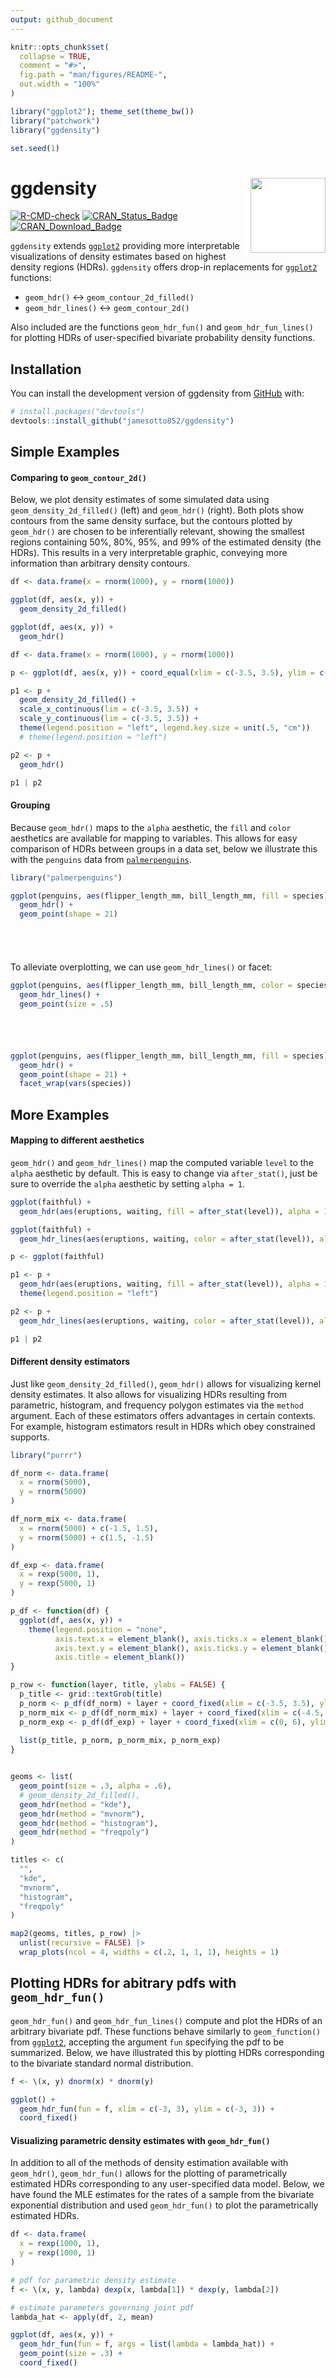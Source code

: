 ```yaml
---
output: github_document
---
```


<!-- README.md is generated from README.Rmd. Please edit that file -->

```r
knitr::opts_chunk$set(
  collapse = TRUE,
  comment = "#>",
  fig.path = "man/figures/README-",
  out.width = "100%"
)
```

```r
library("ggplot2"); theme_set(theme_bw())
library("patchwork")
library("ggdensity")

set.seed(1)
```

# ggdensity <img src="man/figures/logo.png"  align="right"  width="120" style="padding-left:10px;background-color:white;" />

<!-- badges: start -->
[![R-CMD-check](https://github.com/jamesotto852/ggdensity/workflows/R-CMD-check/badge.svg)](https://github.com/jamesotto852/ggdensity/actions)
[![CRAN_Status_Badge](http://www.r-pkg.org/badges/version-ago/ggdensity)](https://cran.r-project.org/package=ggdensity)
[![CRAN_Download_Badge](http://cranlogs.r-pkg.org/badges/ggdensity)](https://cran.r-project.org/package=ggdensity)
<!-- badges: end -->

`ggdensity` extends [`ggplot2`](https://github.com/tidyverse/ggplot2) providing more interpretable visualizations of density estimates based on highest density regions (HDRs).
`ggdensity` offers drop-in replacements for [`ggplot2`](https://github.com/tidyverse/ggplot2) functions:

- `geom_hdr()` $\longleftrightarrow$ `geom_contour_2d_filled()`
- `geom_hdr_lines()` $\longleftrightarrow$ `geom_contour_2d()`

Also included are the functions `geom_hdr_fun()` and `geom_hdr_fun_lines()` for plotting HDRs of user-specified bivariate probability density functions.

## Installation

You can install the development version of ggdensity from [GitHub](https://github.com/) with:

``` r
# install.packages("devtools")
devtools::install_github("jamesotto852/ggdensity")
```

## Simple Examples

#### Comparing to `geom_contour_2d()`

Below, we plot density estimates of some simulated data using `geom_density_2d_filled()` (left) and `geom_hdr()` (right).
Both plots show contours from the same density surface, but the contours plotted by `geom_hdr()` are chosen to be inferentially relevant,
showing the smallest regions containing $50\%$, $80\%$, $95\%$, and $99\%$ of the estimated density (the HDRs).
This results in a very interpretable graphic, conveying more information than arbitrary density contours.

<!-- Minor sleight-of-hand, don't want readers to worry about theme and patchwork syntax -->
```r
df <- data.frame(x = rnorm(1000), y = rnorm(1000))

ggplot(df, aes(x, y)) + 
  geom_density_2d_filled()

ggplot(df, aes(x, y)) + 
  geom_hdr()
```
```r
df <- data.frame(x = rnorm(1000), y = rnorm(1000))

p <- ggplot(df, aes(x, y)) + coord_equal(xlim = c(-3.5, 3.5), ylim = c(-3.5, 3.5), expand = FALSE)

p1 <- p +
  geom_density_2d_filled() + 
  scale_x_continuous(lim = c(-3.5, 3.5)) +
  scale_y_continuous(lim = c(-3.5, 3.5)) +
  theme(legend.position = "left", legend.key.size = unit(.5, "cm"))
  # theme(legend.position = "left")

p2 <- p +
  geom_hdr()

p1 | p2
```

#### Grouping

Because `geom_hdr()` maps to the `alpha` aesthetic, the `fill` and `color` aesthetics are available for mapping to variables.
This allows for easy comparison of HDRs between groups in a data set, below we illustrate this with the `penguins` data from [`palmerpenguins`](https://github.com/allisonhorst/palmerpenguins).

```r
library("palmerpenguins")

ggplot(penguins, aes(flipper_length_mm, bill_length_mm, fill = species)) +
  geom_hdr() +
  geom_point(shape = 21)
```

<div style = "height:40px;"></div>

To alleviate overplotting, we can use `geom_hdr_lines()` or facet:

```r
ggplot(penguins, aes(flipper_length_mm, bill_length_mm, color = species)) +
  geom_hdr_lines() +
  geom_point(size = .5)
```

<div style = "height:40px;"></div>

```r
ggplot(penguins, aes(flipper_length_mm, bill_length_mm, fill = species)) +
  geom_hdr() +
  geom_point(shape = 21) +
  facet_wrap(vars(species))
```


## More Examples

#### Mapping to different aesthetics

`geom_hdr()` and `geom_hdr_lines()` map the computed variable `level` to the `alpha` aesthetic by default.
This is easy to change via `after_stat()`,
just be sure to override the `alpha` aesthetic by setting `alpha = 1`.

<!-- Again, sleight-of-hand for legend formatting and patchwork -->
```r
ggplot(faithful) +
  geom_hdr(aes(eruptions, waiting, fill = after_stat(level)), alpha = 1)

ggplot(faithful) +
  geom_hdr_lines(aes(eruptions, waiting, color = after_stat(level)), alpha = 1)
```
```r
p <- ggplot(faithful)

p1 <- p +
  geom_hdr(aes(eruptions, waiting, fill = after_stat(level)), alpha = 1) +
  theme(legend.position = "left")

p2 <- p +
  geom_hdr_lines(aes(eruptions, waiting, color = after_stat(level)), alpha = 1)

p1 | p2
```


#### Different density estimators

Just like `geom_density_2d_filled()`, `geom_hdr()` allows for visualizing kernel density estimates.
It also allows for visualizing HDRs resulting from parametric, histogram, and frequency polygon estimates via the `method` argument.
Each of these estimators offers advantages in certain contexts.
For example, histogram estimators result in HDRs which obey constrained supports.

```r
library("purrr")

df_norm <- data.frame(
  x = rnorm(5000),
  y = rnorm(5000)
)

df_norm_mix <- data.frame(
  x = rnorm(5000) + c(-1.5, 1.5),
  y = rnorm(5000) + c(1.5, -1.5)
)

df_exp <- data.frame(
  x = rexp(5000, 1),
  y = rexp(5000, 1)
)

p_df <- function(df) {
  ggplot(df, aes(x, y)) + 
    theme(legend.position = "none",
          axis.text.x = element_blank(), axis.ticks.x = element_blank(),
          axis.text.y = element_blank(), axis.ticks.y = element_blank(),
          axis.title = element_blank())
}

p_row <- function(layer, title, ylabs = FALSE) {
  p_title <- grid::textGrob(title)
  p_norm <- p_df(df_norm) + layer + coord_fixed(xlim = c(-3.5, 3.5), ylim = c(-3.5, 3.5))
  p_norm_mix <- p_df(df_norm_mix) + layer + coord_fixed(xlim = c(-4.5, 4.5), ylim = c(-4.5, 4.5))
  p_norm_exp <- p_df(df_exp) + layer + coord_fixed(xlim = c(0, 6), ylim = c(0, 6))
  
  list(p_title, p_norm, p_norm_mix, p_norm_exp)
}


geoms <- list(
  geom_point(size = .3, alpha = .6),
  # geom_density_2d_filled(),
  geom_hdr(method = "kde"),
  geom_hdr(method = "mvnorm"),
  geom_hdr(method = "histogram"),
  geom_hdr(method = "freqpoly")
)

titles <- c(
  "",
  "kde",
  "mvnorm",
  "histogram",
  "freqpoly"
)

map2(geoms, titles, p_row) |>
  unlist(recursive = FALSE) |>
  wrap_plots(ncol = 4, widths = c(.2, 1, 1, 1), heights = 1)

```



<!-- #### Bayesian applications -->

<!-- In the context of a Bayesian analysis, `geom_hdr()` creates plots of highest posterior regions. -->
<!-- All we need to do is give `geom_hdr()` a data frame with draws from a posterior, and  -->




## Plotting HDRs for abitrary pdfs with `geom_hdr_fun()` 

`geom_hdr_fun()` and `geom_hdr_fun_lines()` compute and plot the HDRs of an arbitrary bivariate pdf. 
These functions behave similarly to `geom_function()` from [`ggplot2`](https://github.com/tidyverse/ggplot2), 
accepting the argument `fun` specifying the pdf to be summarized.
Below, we have illustrated this by plotting HDRs corresponding to the bivariate standard normal distribution.

```r
f <- \(x, y) dnorm(x) * dnorm(y)

ggplot() +
  geom_hdr_fun(fun = f, xlim = c(-3, 3), ylim = c(-3, 3)) +
  coord_fixed()
```

#### Visualizing parametric density estimates with `geom_hdr_fun()`

In addition to all of the methods of density estimation available with `geom_hdr()`,
`geom_hdr_fun()` allows for the plotting of parametrically estimated HDRs corresponding to any user-specified data model.
Below, we have found the MLE estimates for the rates of a sample from the bivariate exponential distribution
and used `geom_hdr_fun()` to plot the parametrically estimated HDRs. 

```r
df <- data.frame(
  x = rexp(1000, 1),
  y = rexp(1000, 1)
)

# pdf for parametric density estimate
f <- \(x, y, lambda) dexp(x, lambda[1]) * dexp(y, lambda[2])

# estimate parameters governing joint pdf
lambda_hat <- apply(df, 2, mean)

ggplot(df, aes(x, y)) +
  geom_hdr_fun(fun = f, args = list(lambda = lambda_hat)) +
  geom_point(size = .3) +
  coord_fixed()
```







